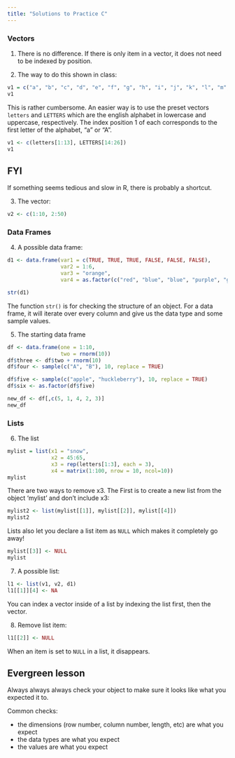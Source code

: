 ```yaml
---
title: "Solutions to Practice C"
---
```


### Vectors

(@) There is no difference. If there is only item in a vector, it does not need to be indexed by position. 

(@) The way to do this shown in class:
```r
v1 = c("a", "b", "c", "d", "e", "f", "g", "h", "i", "j", "k", "l", "m", "N", "O", "P", "Q", "R", "S", "T", "U", "V", "W", "X", "Y", "Z")
v1
```

This is rather cumbersome. An easier way is to use the preset vectors `letters` and `LETTERS` which are the english alphabet in lowercase and uppercase, respectively. The index position 1 of each corresponds to the first letter of the alphabet, "a" or "A". 

```r
v1 <- c(letters[1:13], LETTERS[14:26])
v1
```

::: {.callout-note}
## FYI

If something seems tedious and slow in R, there is probably a shortcut.
:::

(@) The vector:

```r
v2 <- c(1:10, 2:50)
```


### Data Frames


(@) A possible data frame: 

```r
d1 <- data.frame(var1 = c(TRUE, TRUE, TRUE, FALSE, FALSE, FALSE),
                 var2 = 1:6,
                 var3 = "orange",
                 var4 = as.factor(c("red", "blue", "blue", "purple", "green", "green")))

str(d1)
```
The function `str()` is for checking the structure of an object. For a data frame, it will iterate over every column and give us the data type and some sample values. 

(@) The starting data frame

```r
df <- data.frame(one = 1:10,
                 two = rnorm(10))
df$three <- df$two + rnorm(10)
df$four <- sample(c("A", "B"), 10, replace = TRUE)
```

```r
df$five <- sample(c("apple", "huckleberry"), 10, replace = TRUE)
df$six <- as.factor(df$five)
```

```r
new_df <- df[,c(5, 1, 4, 2, 3)]
new_df
```


### Lists

(@) The list

```r
mylist = list(x1 = "snow", 
              x2 = 45:65, 
              x3 = rep(letters[1:3], each = 3), 
              x4 = matrix(1:100, nrow = 10, ncol=10))
mylist
```

There are two ways to remove x3. The First is to create a new list from the object 'mylist' and don't include x3:

```r
mylist2 <- list(mylist[[1]], mylist[[2]], mylist[[4]])
mylist2
```

Lists also let you declare a list item as `NULL` which makes it completely go away!

```r
mylist[[3]] <- NULL
mylist
```


(@) A possible list:

```r
l1 <- list(v1, v2, d1)
l1[[1]][4] <- NA
```

You can index a vector inside of a list by indexing the list first, then the vector. 

(@) Remove list item: 
```r
l1[[2]] <- NULL
```
When an item is set to `NULL` in a list, it disappears. 


::: callout-tip       
## Evergreen lesson

Always always always check your object to make sure it looks like what you expected it to.

Common checks: 

  * the dimensions (row number, column number, length, etc) are what you expect
  * the data types are what you expect
  * the values are what you expect

:::
  
